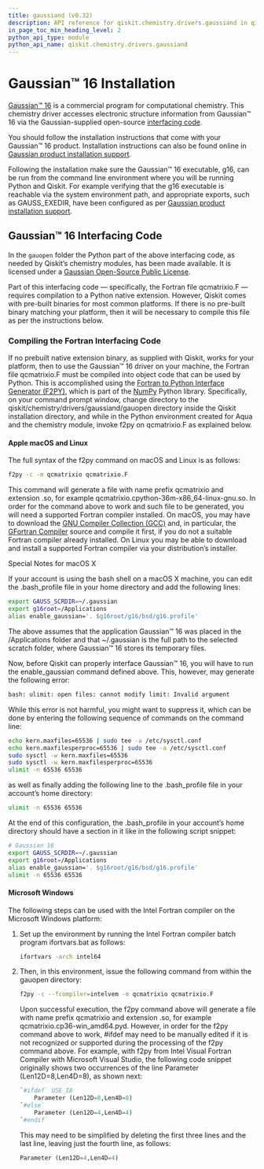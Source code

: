 ```yaml
---
title: gaussiand (v0.32)
description: API reference for qiskit.chemistry.drivers.gaussiand in qiskit v0.32
in_page_toc_min_heading_level: 2
python_api_type: module
python_api_name: qiskit.chemistry.drivers.gaussiand
---
```


<span id="module-qiskit.chemistry.drivers.gaussiand" />

<span id="qiskit-chemistry-drivers-gaussiand" />

# Gaussian™ 16 Installation

[Gaussian™ 16](http://gaussian.com/gaussian16/) is a commercial program for computational chemistry. This chemistry driver accesses electronic structure information from Gaussian™ 16 via the Gaussian-supplied open-source [interfacing code](http://www.gaussian.com/interfacing/).

You should follow the installation instructions that come with your Gaussian™ 16 product. Installation instructions can also be found online in [Gaussian product installation support](http://gaussian.com/techsupport/#install]).

Following the installation make sure the Gaussian™ 16 executable, g16, can be run from the command line environment where you will be running Python and Qiskit. For example verifying that the g16 executable is reachable via the system environment path, and appropriate exports, such as GAUSS\_EXEDIR, have been configured as per [Gaussian product installation support](http://gaussian.com/techsupport/#install]).

## Gaussian™ 16 Interfacing Code

In the `gauopen` folder the Python part of the above interfacing code, as needed by Qiskit’s chemistry modules, has been made available. It is licensed under a [Gaussian Open-Source Public License](https://github.com/Qiskit/qiskit-aqua/blob/main/qiskit/chemistry/drivers/gaussiand/gauopen/LICENSE.txt).

Part of this interfacing code — specifically, the Fortran file qcmatrixio.F — requires compilation to a Python native extension. However, Qiskit comes with pre-built binaries for most common platforms. If there is no pre-built binary matching your platform, then it will be necessary to compile this file as per the instructions below.

### Compiling the Fortran Interfacing Code

If no prebuilt native extension binary, as supplied with Qiskit, works for your platform, then to use the Gaussian™ 16 driver on your machine, the Fortran file qcmatrixio.F must be compiled into object code that can be used by Python. This is accomplished using the [Fortran to Python Interface Generator (F2PY)](https://docs.scipy.org/doc/numpy/f2py/), which is part of the [NumPy](http://www.numpy.org/) Python library. Specifically, on your command prompt window, change directory to the qiskit/chemistry/drivers/gaussiand/gauopen directory inside the Qiskit installation directory, and while in the Python environment created for Aqua and the chemistry module, invoke f2py on qcmatrixio.F as explained below.

#### Apple macOS and Linux

The full syntax of the f2py command on macOS and Linux is as follows:

```sh
f2py -c -m qcmatrixio qcmatrixio.F
```

This command will generate a file with name prefix qcmatrixio and extension .so, for example qcmatrixio.cpython-36m-x86\_64-linux-gnu.so. In order for the command above to work and such file to be generated, you will need a supported Fortran compiler installed. On macOS, you may have to download the [GNU Compiler Collection (GCC)](https://gcc.gnu.org/) and, in particular, the [GFortran Compiler](https://gcc.gnu.org/fortran/) source and compile it first, if you do not a suitable Fortran compiler already installed. On Linux you may be able to download and install a supported Fortran compiler via your distribution’s installer.

Special Notes for macOS X

If your account is using the bash shell on a macOS X machine, you can edit the .bash\_profile file in your home directory and add the following lines:

```sh
export GAUSS_SCRDIR=~/.gaussian
export g16root=/Applications
alias enable_gaussian='. $g16root/g16/bsd/g16.profile'
```

The above assumes that the application Gaussian™ 16 was placed in the /Applications folder and that \~/.gaussian is the full path to the selected scratch folder, where Gaussian™ 16 stores its temporary files.

Now, before Qiskit can properly interface Gaussian™ 16, you will have to run the enable\_gaussian command defined above. This, however, may generate the following error:

```sh
bash: ulimit: open files: cannot modify limit: Invalid argument
```

While this error is not harmful, you might want to suppress it, which can be done by entering the following sequence of commands on the command line:

```sh
echo kern.maxfiles=65536 | sudo tee -a /etc/sysctl.conf
echo kern.maxfilesperproc=65536 | sudo tee -a /etc/sysctl.conf
sudo sysctl -w kern.maxfiles=65536
sudo sysctl -w kern.maxfilesperproc=65536
ulimit -n 65536 65536
```

as well as finally adding the following line to the .bash\_profile file in your account’s home directory:

```sh
ulimit -n 65536 65536
```

At the end of this configuration, the .bash\_profile in your account’s home directory should have a section in it like in the following script snippet:

```sh
# Gaussian 16
export GAUSS_SCRDIR=~/.gaussian
export g16root=/Applications
alias enable_gaussian='. $g16root/g16/bsd/g16.profile'
ulimit -n 65536 65536
```

#### Microsoft Windows

The following steps can be used with the Intel Fortran compiler on the Microsoft Windows platform:

1.  Set up the environment by running the Intel Fortran compiler batch program ifortvars.bat as follows:

    ```sh
    ifortvars -arch intel64
    ```

2.  Then, in this environment, issue the following command from within the gauopen directory:

    ```sh
    f2py -c --fcompiler=intelvem -m qcmatrixio qcmatrixio.F
    ```

    Upon successful execution, the f2py command above will generate a file with name prefix qcmatrixio and extension .so, for example qcmatrixio.cp36-win\_amd64.pyd. However, in order for the f2py command above to work, #ifdef may need to be manually edited if it is not recognized or supported during the processing of the f2py command above. For example, with f2py from Intel Visual Fortran Compiler with Microsoft Visual Studio, the following code snippet originally shows two occurrences of the line Parameter (Len12D=8,Len4D=8), as shown next:

    ```python
    `#ifdef` USE_I8
        Parameter (Len12D=8,Len4D=8)
    `#else`
        Parameter (Len12D=4,Len4D=4)
    `#endif`
    ```

    This may need to be simplified by deleting the first three lines and the last line, leaving just the fourth line, as follows:

    ```python
    Parameter (Len12D=4,Len4D=4)
    ```

